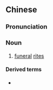 {{also|殡仪}}
==Chinese==
{{zh-forms|s=殡仪}}

===Pronunciation===
{{zh-pron
|m=bìnyí
|cat=n
}}

===Noun===
{{zh-noun}}

# [[funeral]] [[rite]]s

====Derived terms====
* {{zh-l|殯儀館}}